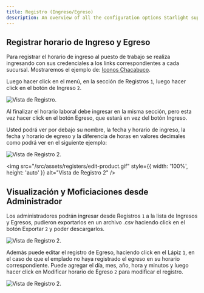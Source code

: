 ```yaml
---
title: Registro (Ingreso/Egreso)
description: An overview of all the configuration options Starlight supports.
---
```


## Registrar horario de Ingreso y Egreso


Para registrar el horario de ingreso al puesto de trabajo se realiza ingresando con sus credenciales a los links correspondientes a cada sucursal. Mostraremos el ejemplo de:  [Iconos Chacabuco](https://iconoschacabuco.flutterflow.app/).

Luego hacer click en el menú, en la sección de Registros `1`, luego hacer click en el botón de Ingreso `2`.

![Vista de Registro.](src/assets/registers/registro-ingreso.png)


Al finalizar el horario laboral debe ingresar en la misma sección, pero esta vez hacer click en el botón Egreso, que estará en vez del botón Ingreso.

Usted podrá ver por debajo su nombre, la fecha y horario de ingreso, la fecha y horario de egreso y la diferencia de horas en valores decimales como podrá ver en el siguiente ejemplo:

![Vista de Registro 2.](src/assets/registers/tabla-de-horarios.png)

<img src="/src/assets/registers/edit-product.gif" style={{ width: '100%', height: 'auto' }} alt="Vista de Registro 2" />

## Visualización y Moficiaciones desde Administrador

Los administradores podrán ingresar desde Registros `1` a la lista de Ingresos y Egresos, pudieron exportarlos en un archivo .csv haciendo click en el botón Exportar `2` y poder descargarlos.

![Vista de Registro 2.](src/assets/registers/registro-admin.png)

Además puede editar el registro de Egreso, haciendo click en el Lápiz `1`, en el caso de que el emplado no haya registrado el egreso en su horario correspondiente. Puede agregar el día, mes, año, hora y minutos y luego hacer click en Modificar horario de Egreso `2` para modificar el registro.

![Vista de Registro 2.](src/assets/registers/registro-edit.png)

